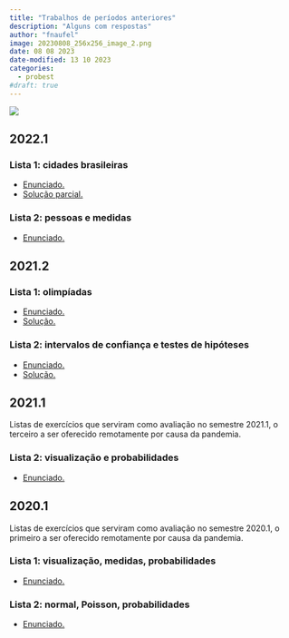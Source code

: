 ```yaml
---
title: "Trabalhos de períodos anteriores"
description: "Alguns com respostas"
author: "fnaufel"
image: 20230808_256x256_image_2.png
date: 08 08 2023
date-modified: 13 10 2023
categories:
  - probest
#draft: true
---
```


![](20230808_256x256_image_2.png){fig-align="center"}
  
## 2022.1

### Lista 1: cidades brasileiras

* [Enunciado.](https://fnaufel.github.io/lista1-cidades-br/)
* [Solução parcial.](/probest/2022.1/cidades-gab.html)

### Lista 2: pessoas e medidas

* [Enunciado.](/probest/2022.1/ic-ih.html)


## 2021.2

### Lista 1: olimpíadas

* [Enunciado.](https://github.com/fnaufel/Olimpiadas/blob/master/README.md)
* [Solução.](/probest/2021.2/olimpiadas-solucoes.html)

### Lista 2: intervalos de confiança e testes de hipóteses

* [Enunciado.](/probest/2021.2/ic-th.html)
* [Solução.](/probest/2021.2/ic-th-solucoes.html)


## 2021.1

Listas de exercícios que serviram como avaliação no semestre 2021.1, o terceiro a ser oferecido remotamente por causa da pandemia.

### Lista 2: visualização e probabilidades

* [Enunciado.](/probest/2021.1/lista2.html)


## 2020.1

Listas de exercícios que serviram como avaliação no semestre 2020.1, o primeiro a ser oferecido remotamente por causa da pandemia.

### Lista 1: visualização, medidas, probabilidades

* [Enunciado.](/probest/2020.1/lista1.html)


### Lista 2: normal, Poisson, probabilidades

* [Enunciado.](/probest/2020.1/lista2.html)

